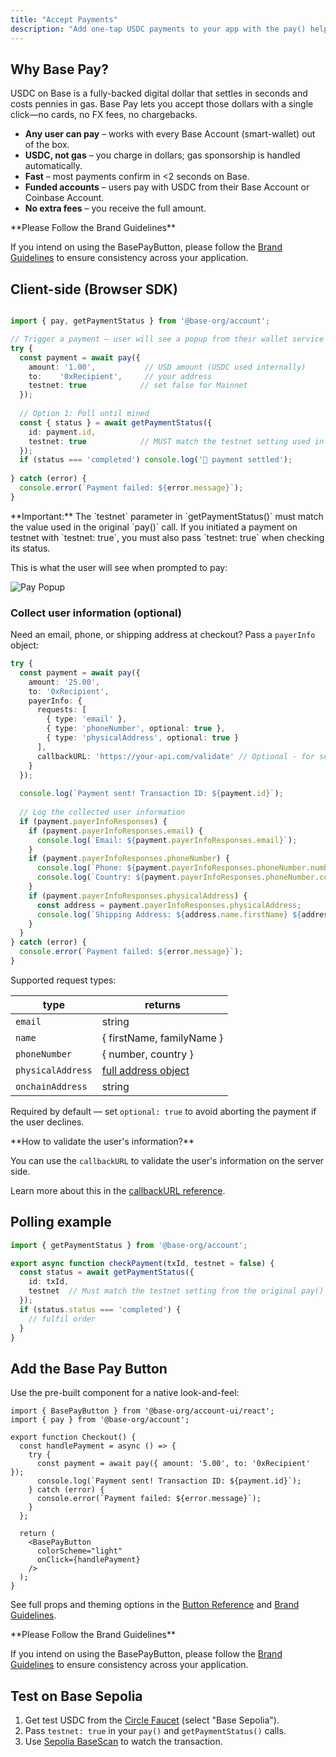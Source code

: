 ```yaml
---
title: "Accept Payments"
description: "Add one-tap USDC payments to your app with the pay() helper and Base Pay Button."
---
```


## Why Base Pay?

USDC on Base is a fully-backed digital dollar that settles in seconds and costs pennies in gas.  Base Pay lets you accept those dollars with a single click—no cards, no FX fees, no chargebacks.

* **Any user can pay** – works with every Base Account (smart-wallet) out of the box.
* **USDC, not gas** – you charge in dollars; gas sponsorship is handled automatically.
* **Fast** – most payments confirm in &lt;2&nbsp;seconds on Base.
* **Funded accounts** – users pay with USDC from their Base Account or Coinbase Account.
* **No extra fees** – you receive the full amount.

<Warning>
**Please Follow the Brand Guidelines** 

If you intend on using the BasePayButton, please follow the [Brand Guidelines](/base-account/reference/ui-elements/brand-guidelines) to ensure consistency across your application.

</Warning>

## Client-side (Browser SDK)

```ts Browser (SDK)

import { pay, getPaymentStatus } from '@base-org/account';

// Trigger a payment – user will see a popup from their wallet service
try {
  const payment = await pay({
    amount: '1.00',           // USD amount (USDC used internally)
    to:    '0xRecipient',     // your address
    testnet: true            // set false for Mainnet
  });
  
  // Option 1: Poll until mined
  const { status } = await getPaymentStatus({ 
    id: payment.id,
    testnet: true            // MUST match the testnet setting used in pay()
  });
  if (status === 'completed') console.log('🎉 payment settled');
  
} catch (error) {
  console.error(`Payment failed: ${error.message}`);
}
```

<Note>
**Important:** The `testnet` parameter in `getPaymentStatus()` must match the value used in the original `pay()` call. If you initiated a payment on testnet with `testnet: true`, you must also pass `testnet: true` when checking its status.
</Note>

This is what the user will see when prompted to pay:

<div style={{ display: 'flex', justifyContent: 'center'}}>
  <img src="/images/base-account/BasePayFlow.png" alt="Pay Popup" style={{ width: '300px', height: 'auto' }} />
</div>

### Collect user information (optional)

Need an email, phone, or shipping address at checkout?  Pass a <code>payerInfo</code> object:

```ts
try {
  const payment = await pay({
    amount: '25.00',
    to: '0xRecipient',
    payerInfo: {
      requests: [
        { type: 'email' },
        { type: 'phoneNumber', optional: true },
        { type: 'physicalAddress', optional: true }
      ],
      callbackURL: 'https://your-api.com/validate' // Optional - for server-side validation
    }
  });
  
  console.log(`Payment sent! Transaction ID: ${payment.id}`);
  
  // Log the collected user information
  if (payment.payerInfoResponses) {
    if (payment.payerInfoResponses.email) {
      console.log(`Email: ${payment.payerInfoResponses.email}`);
    }
    if (payment.payerInfoResponses.phoneNumber) {
      console.log(`Phone: ${payment.payerInfoResponses.phoneNumber.number}`);
      console.log(`Country: ${payment.payerInfoResponses.phoneNumber.country}`);
    }
    if (payment.payerInfoResponses.physicalAddress) {
      const address = payment.payerInfoResponses.physicalAddress;
      console.log(`Shipping Address: ${address.name.firstName} ${address.name.familyName}, ${address.address1}, ${address.city}, ${address.state} ${address.postalCode}`);
    }
  }
} catch (error) {
  console.error(`Payment failed: ${error.message}`);
}
```

Supported request types:

| type | returns |
|---------|---------|
| <code>email</code> | string |
| <code>name</code> | &#123; firstName, familyName &#125; |
| <code>phoneNumber</code> | &#123; number, country &#125; |
| <code>physicalAddress</code> | [full address object](/base-account/reference/core/capabilities/datacallback#physical-address-object) |
| <code>onchainAddress</code> | string |

<Warning>Required by default — set <code>optional: true</code> to avoid aborting the payment if the user declines.</Warning>

<Tip>
**How to validate the user's information?**

You can use the `callbackURL` to validate the user's information on the server side.

Learn more about this in the [callbackURL reference](/base-account/reference/core/capabilities/datacallback).
</Tip>

## Polling example

```ts Backend (SDK)
import { getPaymentStatus } from '@base-org/account';

export async function checkPayment(txId, testnet = false) {
  const status = await getPaymentStatus({ 
    id: txId,
    testnet  // Must match the testnet setting from the original pay() call
  });
  if (status.status === 'completed') {
    // fulfil order
  }
}
```

## Add the Base Pay Button

Use the pre-built component for a native look-and-feel:

```tsx title="Checkout.tsx"
import { BasePayButton } from '@base-org/account-ui/react';
import { pay } from '@base-org/account';

export function Checkout() {
  const handlePayment = async () => {
    try {
      const payment = await pay({ amount: '5.00', to: '0xRecipient' });
      console.log(`Payment sent! Transaction ID: ${payment.id}`);
    } catch (error) {
      console.error(`Payment failed: ${error.message}`);
    }
  };

  return (
    <BasePayButton
      colorScheme="light"
      onClick={handlePayment}
    />
  );
}
```

See full props and theming options in the [Button Reference](/base-account/reference/ui-elements/base-pay-button) and [Brand Guidelines](/base-account/reference/ui-elements/brand-guidelines).

<Warning>
**Please Follow the Brand Guidelines** 

If you intend on using the BasePayButton, please follow the [Brand Guidelines](/base-account/reference/ui-elements/brand-guidelines) to ensure consistency across your application.
</Warning>

## Test on Base Sepolia

1. Get test USDC from the <a href="https://faucet.circle.com" target="_blank">Circle Faucet</a> (select "Base Sepolia").  
2. Pass <code>testnet: true</code> in your <code>pay()</code> and <code>getPaymentStatus()</code> calls.  
3. Use <a href="https://sepolia.basescan.org" target="_blank">Sepolia BaseScan</a> to watch the transaction.

 